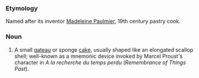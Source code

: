 ===Etymology===
Named after its inventor [[w:Madeleine Paulmier|Madeleine Paulmier]], 19th century pastry cook.

===Noun===
#A small [[gateau]] or sponge [[cake]], usually shaped like an elongated scallop shell; well-known as a mnemonic device invoked by Marcel Proust's character in <cite>A la recherche du temps perdu</cite> (<cite>Remembrance of Things Past</cite>).